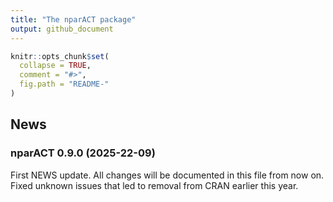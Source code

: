 ```yaml
---
title: "The nparACT package"
output: github_document
---
```


<!-- NEWS.md is generated from NEWS.Rmd. Please edit that file -->

```r
knitr::opts_chunk$set(
  collapse = TRUE,
  comment = "#>",
  fig.path = "README-"
)
```

## News
### nparACT 0.9.0 (2025-22-09)
First NEWS update. All changes will be documented in this file from now on.
Fixed unknown issues that led to removal from CRAN earlier this year.
